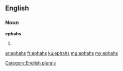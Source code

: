 ==English==

===Noun===
'''ephahs'''

# {{plural of|ephah}}

[[Category:English plurals]]

[[ar:ephahs]]
[[fr:ephahs]]
[[ku:ephahs]]
[[mg:ephahs]]
[[my:ephahs]]